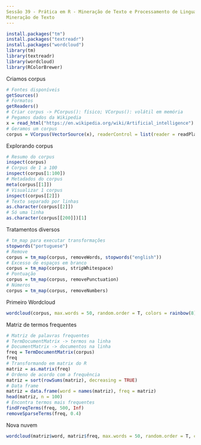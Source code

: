 ```yaml
---
Sessão 39 - Prática em R - Mineração de Texto e Processamento de Linguagem Natural
Mineração de Texto
---
```


```r
install.packages("tm")
install.packages("textreadr")
install.packages("wordcloud")
library(tm)
library(textreadr)
library(wordcloud)
library(RColorBrewer)
```

Criamos corpus
```r
# Fontes disponíveis
getSources()
# Formatos
getReaders()
# Criar corpus -> PCorpus(): físico; VCorpus(): volátil em memória
# Pegamos dados da Wikipedia
x = read_html("https://en.wikipedia.org/wiki/Artificial_intelligence")
# Geramos um corpus
corpus = VCorpus(VectorSource(x), readerControl = list(reader = readPlain, language = "eng"))
```

Explorando corpus
```r
# Resumo do corpus
inspect(corpus)
# Corpus de 1 a 100
inspect(corpus[1:100])
# Metadados do corpus
meta(corpus[[1]])
# Visualizar 1 corpus
inspect(corpus[[2]])
# Texto separado por linhas
as.character(corpus[[2]])
# Só uma linha
as.character(corpus[[200]])[1]
```

Tratamentos diversos
```r
# tm_map para executar transformações
stopwords("portuguese")
# Remove
corpus = tm_map(corpus, removeWords, stopwords("english"))
# Excesso de espaços em branco
corpus = tm_map(corpus, stripWhitespace)
# Pontuação
corpus = tm_map(corpus, removePunctuation)
# Números
corpus = tm_map(corpus, removeNumbers)
```

Primeiro Wordcloud
```r
wordcloud(corpus, max.words = 50, random.order = T, colors = rainbow(8), rot.per = 0.5, use.r.layout = T)
```

Matriz de termos frequentes
```r
# Matriz de palavras frequentes
# TermDocumentMatrix -> termos na linha
# DocumentMatrix -> documentos na linha
freq = TermDocumentMatrix(corpus)
freq
# Transformando em matrix do R
matriz = as.matrix(freq)
# Ordeno de acordo com a frequência
matriz = sort(rowSums(matriz), decreasing = TRUE)
# Data frame
matriz = data.frame(word = names(matriz), freq = matriz)
head(matriz, n = 100)
# Encontra termos mais frequentes
findFreqTerms(freq, 500, Inf)
removeSparseTerms(freq, 0.4)
```

Nova nuvem
```r
wordcloud(matriz$word, matriz$freq, max.words = 50, random.order = T, colors = rainbow(8), rot.per = 0.5, use.r.layout = T)
```



































